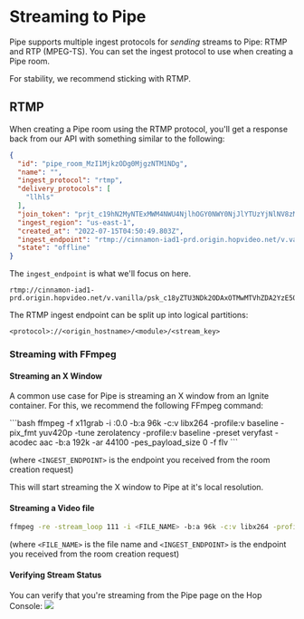 # Streaming to Pipe


Pipe supports multiple ingest protocols for *sending* streams to Pipe: RTMP and RTP (MPEG-TS). You can set the ingest protocol to use when creating a Pipe room.

For stability, we recommend sticking with RTMP.

## RTMP
When creating a Pipe room using the RTMP protocol, you'll get a response back from our API with something similar to the following:

```json
{
  "id": "pipe_room_MzI1MjkzODg0MjgzNTM1NDg",
  "name": "",
  "ingest_protocol": "rtmp",
  "delivery_protocols": [
    "llhls"
  ],
  "join_token": "prjt_c19hN2MyNTExMWM4NWU4NjlhOGY0NWY0NjJlYTUzYjNlNV8zMjMyNTcwOTgxODk1Mzc3NA",
  "ingest_region": "us-east-1",
  "created_at": "2022-07-15T04:50:49.803Z",
  "ingest_endpoint": "rtmp://cinnamon-iad1-prd.origin.hopvideo.net/v.vanilla/psk_c18yZTU3NDk2ODAxOTMwMTVhZDA2YzE5OGVkMDBmYTQ3Nl8zMjMyNTcwOTgzMTUzNjY4OA",
  "state": "offline"
}
```

The `ingest_endpoint` is what we'll focus on here.

```
rtmp://cinnamon-iad1-prd.origin.hopvideo.net/v.vanilla/psk_c18yZTU3NDk2ODAxOTMwMTVhZDA2YzE5OGVkMDBmYTQ3Nl8zMjMyNTcwOTgzMTUzNjY4OA
```

The RTMP ingest endpoint can be split up into logical partitions:
```
<protocol>://<origin_hostname>/<module>/<stream_key>
```

### Streaming with FFmpeg

#### Streaming an X Window
A common use case for Pipe is streaming an X window from an Ignite container. For this, we recommend the following FFmpeg command:
<div style={{pre: {whiteSpace: "pre-wrap !important"}}}>
```bash
ffmpeg -f x11grab -i :0.0 -b:a 96k -c:v libx264 -profile:v baseline -pix_fmt yuv420p -tune zerolatency -profile:v baseline -preset veryfast -acodec aac -b:a 192k -ar 44100 -pes_payload_size 0 -f flv <INGEST_ENDPOINT>
```
</div>

(where `<INGEST_ENDPOINT>` is the endpoint you received from the room creation request)

This will start streaming the X window to Pipe at it's local resolution.

#### Streaming a Video file

```bash
ffmpeg -re -stream_loop 111 -i <FILE_NAME> -b:a 96k -c:v libx264 -profile:v baseline -pix_fmt yuv420p -tune zerolatency -profile:v baseline -preset veryfast -acodec aac -b:a 192k -ar 44100 -pes_payload_size 0 -f flv <INGEST_ENDPOINT>
```

(where `<FILE_NAME>` is the file name and `<INGEST_ENDPOINT>` is the endpoint you received from the room creation request)

#### Verifying Stream Status
You can verify that you're streaming from the Pipe page on the Hop Console:
<Image src={pipeConsole1}/>